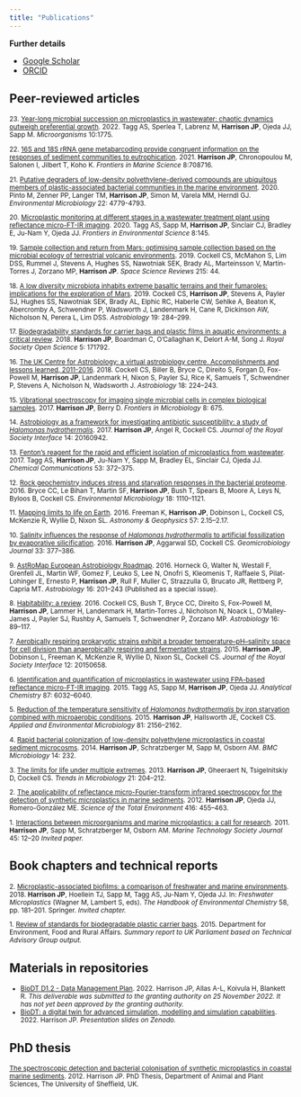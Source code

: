 ```yaml
---
title: "Publications"
---
```


**Further details**

-   [Google Scholar](https://scholar.google.com/citations?user=ZqkvSqsAAAAJ)
-   [ORCID](https://orcid.org/0000-0002-4877-4684)

## Peer-reviewed articles

<small>

23\. [Year-long microbial succession on microplastics in wastewater: chaotic dynamics outweigh preferential growth](https://www.mdpi.com/2076-2607/10/9/1775). 2022. Tagg AS, Sperlea T, Labrenz M, **Harrison JP**, Ojeda JJ, Sapp M. *Microorganisms* 10:1775.

22\. [16S and 18S rRNA gene metabarcoding provide congruent information on the responses of sediment communities to eutrophication](https://www.frontiersin.org/articles/10.3389/fmars.2021.708716/abstract). 2021. **Harrison JP**, Chronopoulou M, Salonen I, Jilbert T, Koho K. *Frontiers in Marine Science* 8:708716.

21\. [Putative degraders of low-density polyethylene-derived compounds are ubiquitous members of plastic-associated bacterial communities in the marine environment](https://sfamjournals.onlinelibrary.wiley.com/doi/10.1111/1462-2920.15232). 2020. Pinto M, Zenner PP, Langer TM, **Harrison JP**, Simon M, Varela MM, Herndl GJ. *Environmental Microbiology* 22: 4779-4793.

20\. [Microplastic monitoring at different stages in a wastewater treatment plant using reflectance micro-FT-IR imaging](https://www.frontiersin.org/articles/10.3389/fenvs.2020.00145/full). 2020. Tagg AS, Sapp M, **Harrison JP**, Sinclair CJ, Bradley E, Ju-Nam Y, Ojeda JJ. *Frontiers in Environmental Science* 8:145.

19\. [Sample collection and return from Mars: optimising sample collection based on the microbial ecology of terrestrial volcanic environments](https://link.springer.com/article/10.1007/s11214-019-0609-7). 2019. Cockell CS, McMahon S, Lim DSS, Rummel J, Stevens A, Hughes SS, Nawotniak SEK, Brady AL, Marteinsson V, Martin-Torres J, Zorzano MP, **Harrison JP**. *Space Science Reviews* 215: 44.

18\. [A low diversity microbiota inhabits extreme basaltic terrains and their fumaroles: implications for the exploration of Mars](https://www.liebertpub.com/doi/full/10.1089/ast.2018.1870). 2019. Cockell CS, **Harrison JP**, Stevens A, Payler SJ, Hughes SS, Nawotniak SEK, Brady AL, Elphic RC, Haberle CW, Sehlke A, Beaton K, Abercromby A, Schwendner P, Wadsworth J, Landenmark H, Cane R, Dickinson AW, Nicholson N, Perera L, Lim DSS. *Astrobiology* 19: 284--299.

17\. [Biodegradability standards for carrier bags and plastic films in aquatic environments: a critical review](http://rsos.royalsocietypublishing.org/content/5/5/171792). 2018. **Harrison JP**, Boardman C, O'Callaghan K, Delort A-M, Song J. *Royal Society Open Science* 5: 171792.

16\. [The UK Centre for Astrobiology: a virtual astrobiology centre. Accomplishments and lessons learned, 2011-2016](http://online.liebertpub.com/doi/pdfplus/10.1089/ast.2017.1713). 2018. Cockell CS, Biller B, Bryce C, Direito S, Forgan D, Fox-Powell M, **Harrison JP**, Landenmark H, Nixon S, Payler SJ, Rice K, Samuels T, Schwendner P, Stevens A, Nicholson N, Wadsworth J. *Astrobiology* 18: 224--243.

15\. [Vibrational spectroscopy for imaging single microbial cells in complex biological samples](http://journal.frontiersin.org/article/10.3389/fmicb.2017.00675/abstract). 2017. **Harrison JP**, Berry D. *Frontiers in Microbiology* 8: 675.

14\. [Astrobiology as a framework for investigating antibiotic susceptibility: a study of *Halomonas hydrothermalis*](http://rsif.royalsocietypublishing.org/content/14/126/20160942). 2017. **Harrison JP**, Angel R, Cockell CS. *Journal of the Royal Society Interface* 14: 20160942.

13\. [Fenton's reagent for the rapid and efficient isolation of microplastics from wastewater](http://pubs.rsc.org/en/content/articlehtml/2017/cc/c6cc08798a). 2017. Tagg AS, **Harrison JP**, Ju-Nam Y, Sapp M, Bradley EL, Sinclair CJ, Ojeda JJ. *Chemical Communications* 53: 372--375.

12\. [Rock geochemistry induces stress and starvation responses in the bacterial proteome](http://onlinelibrary.wiley.com/doi/10.1111/1462-2920.13093/abstract). 2016. Bryce CC, Le Bihan T, Martin SF, **Harrison JP**, Bush T, Spears B, Moore A, Leys N, Byloos B, Cockell CS. *Environmental Microbiology* 18: 1110--1121.

11\. [Mapping limits to life on Earth](http://astrogeo.oxfordjournals.org/content/57/2/2.15.full). 2016. Freeman K, **Harrison JP**, Dobinson L, Cockell CS, McKenzie R, Wyllie D, Nixon SL. *Astronomy & Geophysics* 57: 2.15--2.17.

10\. [Salinity influences the response of *Halomonas hydrothermalis* to artificial fossilization by evaporative silicification](http://www.tandfonline.com/doi/full/10.1080/01490451.2015.1045634). 2016. **Harrison JP**, Aggarwal SD, Cockell CS. *Geomicrobiology Journal* 33: 377--386.

9\. [AstRoMap European Astrobiology Roadmap](https://www.liebertpub.com/doi/full/10.1089/ast.2015.1441). 2016. Horneck G, Walter N, Westall F, Grenfell JL, Martin WF, Gomez F, Leuko S, Lee N, Onofri S, Kleomenis T, Raffaele S, Pilat-Lohinger E, Ernesto P, **Harrison JP**, Rull F, Muller C, Strazzulla G, Brucato JR, Rettberg P, Capria MT. *Astrobiology* 16: 201--243 (Published as a special issue).

8\. [Habitability: a review](http://online.liebertpub.com/doi/pdfplus/10.1089/ast.2015.1295). 2016. Cockell CS, Bush T, Bryce CC, Direito S, Fox-Powell M, **Harrison JP**, Lammer H, Landenmark H, Martin-Torres J, Nicholson N, Noack L, O'Malley-James J, Payler SJ, Rushby A, Samuels T, Schwendner P, Zorzano MP. *Astrobiology* 16: 89--117.

7\. [Aerobically respiring prokaryotic strains exhibit a broader temperature--pH--salinity space for cell division than anaerobically respiring and fermentative strains](http://rsif.royalsocietypublishing.org/content/12/110/20150658). 2015. **Harrison JP**, Dobinson L, Freeman K, McKenzie R, Wyllie D, Nixon SL, Cockell CS. *Journal of the Royal Society Interface* 12: 20150658.

6\. [Identification and quantification of microplastics in wastewater using FPA-based reflectance micro-FT-IR imaging](https://pubs.acs.org/doi/full/10.1021/acs.analchem.5b00495). 2015. Tagg AS, Sapp M, **Harrison JP**, Ojeda JJ. *Analytical Chemistry* 87: 6032--6040.

5\. [Reduction of the temperature sensitivity of *Halomonas hydrothermalis* by iron starvation combined with microaerobic conditions](http://aem.asm.org/content/81/6/2156.full). 2015. **Harrison JP**, Hallsworth JE, Cockell CS. *Applied and Environmental Microbiology* 81: 2156--2162.

4\. [Rapid bacterial colonization of low-density polyethylene microplastics in coastal sediment microcosms](https://bmcmicrobiol.biomedcentral.com/articles/10.1186/s12866-014-0232-4). 2014. **Harrison JP**, Schratzberger M, Sapp M, Osborn AM. *BMC Microbiology* 14: 232.

3\. [The limits for life under multiple extremes](http://www.sciencedirect.com/science/article/pii/S0966842X13000206). 2013. **Harrison JP**, Gheeraert N, Tsigelnitskiy D, Cockell CS. *Trends in Microbiology* 21: 204--212.

2\. [The applicability of reflectance micro-Fourier-transform infrared spectroscopy for the detection of synthetic microplastics in marine sediments](http://www.sciencedirect.com/science/article/pii/S0048969711013969). 2012. **Harrison JP**, Ojeda JJ, Romero-González ME. *Science of the Total Environment* 416: 455--463.

1\. [Interactions between microorganisms and marine microplastics: a call for research](http://www.ingentaconnect.com/content/mts/mtsj/2011/00000045/00000002/art00003). 2011. **Harrison JP**, Sapp M, Schratzberger M, Osborn AM. *Marine Technology Society Journal* 45: 12--20 *Invited paper.*

</small>

## Book chapters and technical reports

<small>

2\. [Microplastic-associated biofilms: a comparison of freshwater and marine environments](https://link.springer.com/chapter/10.1007/978-3-319-61615-5_9). 2018. **Harrison JP**, Hoellein TJ, Sapp M, Tagg AS, Ju-Nam Y, Ojeda JJ. In: *Freshwater Microplastics* (Wagner M, Lambert S, eds). *The Handbook of Environmental Chemistry* 58, pp. 181--201. Springer. *Invited chapter.*

1\. [Review of standards for biodegradable plastic carrier bags](https://www.gov.uk/government/uploads/system/uploads/attachment_data/file/485904/carrier-bag-biodegradable-report-2015.pdf). 2015. Department for Environment, Food and Rural Affairs. *Summary report to UK Parliament based on Technical Advisory Group output.*

</small>

## Materials in repositories

<small>

-   [BioDT D1.2 - Data Management Plan](https://doi.org/10.5281/zenodo.7621030). 2022. Harrison JP, Allas A-L, Koivula H, Blankett R. *This deliverable was submitted to the granting authority on 25 November 2022. It has not yet been approved by the granting authority.*
-   [BioDT: a digital twin for advanced simulation, modelling and simulation capabilities](https://doi.org/10.5281/zenodo.6841357). 2022. Harrison JP. *Presentation slides on Zenodo.*

</small>

## PhD thesis

<small>

[The spectroscopic detection and bacterial colonisation of synthetic microplastics in coastal marine sediments](http://etheses.whiterose.ac.uk/2643/). 2012. Harrison JP. PhD Thesis, Department of Animal and Plant Sciences, The University of Sheffield, UK.

</small>
